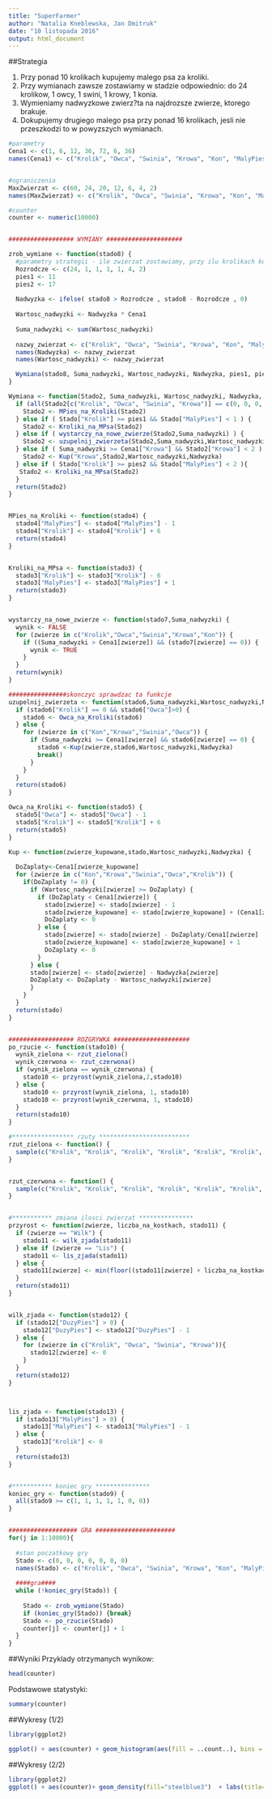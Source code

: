 ```yaml
---
title: "SuperFarmer"
author: "Natalia Kneblewska, Jan Dmitruk"
date: "10 listopada 2016"
output: html_document
---
```


##Strategia

1. Przy ponad 10 krolikach kupujemy malego psa za kroliki.  
2. Przy wymianach zawsze zostawiamy w stadzie odpowiednio: do 24 krolikow, 1 owcy, 1 swini, 1 krowy, 1 konia.   
3. Wymieniamy nadwyzkowe zwierz?ta na najdrozsze zwierze, ktorego brakuje.  
4. Dokupujemy drugiego malego psa przy ponad 16 krolikach, jesli nie przeszkodzi to w powyzszych wymianach.  



```r
#parametry
Cena1 <- c(1, 6, 12, 36, 72, 6, 36)
names(Cena1) <- c("Krolik", "Owca", "Swinia", "Krowa", "Kon", "MalyPies", "DuzyPies")


#ograniczenia
MaxZwierzat <- c(60, 24, 20, 12, 6, 4, 2)
names(MaxZwierzat) <- c("Krolik", "Owca", "Swinia", "Krowa", "Kon", "MalyPies", "DuzyPies")

#counter
counter <- numeric(10000) 


################## WYMIANY #####################

zrob_wymiane <- function(stado8) {
  #parametry strategii - ile zwierzat zostawiamy, przy ilu krolikach kupujemy 1 i 2 malego psa
  Rozrodcze <- c(24, 1, 1, 1, 1, 4, 2)
  pies1 <- 11
  pies2 <- 17
  
  Nadwyzka <- ifelse( stado8 > Rozrodcze , stado8 - Rozrodcze , 0)
  
  Wartosc_nadwyzki <- Nadwyzka * Cena1
  
  Suma_nadwyzki <- sum(Wartosc_nadwyzki)
  
  nazwy_zwierzat <- c("Krolik", "Owca", "Swinia", "Krowa", "Kon", "MalyPies", "DuzyPies")
  names(Nadwyzka) <- nazwy_zwierzat
  names(Wartosc_nadwyzki) <- nazwy_zwierzat

  Wymiana(stado8, Suma_nadwyzki, Wartosc_nadwyzki, Nadwyzka, pies1, pies2)
}

Wymiana <- function(Stado2, Suma_nadwyzki, Wartosc_nadwyzki, Nadwyzka, pies1, pies2){
  if (all(Stado2[c("Krolik", "Owca", "Swinia", "Krowa")] == c(0, 0, 0, 0)) && Stado2["MalyPies"] > 0) {
    Stado2 <- MPies_na_Kroliki(Stado2)
  } else if ( Stado["Krolik"] >= pies1 && Stado["MalyPies"] < 1 ) {
    Stado2 <- Kroliki_na_MPsa(Stado2)
  } else if ( wystarczy_na_nowe_zwierze(Stado2,Suma_nadwyzki) ) {
    Stado2 <- uzupelnij_zwierzeta(Stado2,Suma_nadwyzki,Wartosc_nadwyzki,Nadwyzka)
  } else if ( Suma_nadwyzki >= Cena1["Krowa"] && Stado2["Krowa"] < 2 ) {
    Stado2 <- Kup("Krowa",Stado2,Wartosc_nadwyzki,Nadwyzka)
  } else if ( Stado["Krolik"] >= pies2 && Stado["MalyPies"] < 2 ){ 
   Stado2 <- Kroliki_na_MPsa(Stado2)
  } 
  return(Stado2)
}


MPies_na_Kroliki <- function(stado4) {
  stado4["MalyPies"] <- stado4["MalyPies"] - 1
  stado4["Krolik"] <- stado4["Krolik"] + 6
  return(stado4)
}


Kroliki_na_MPsa <- function(stado3) {
  stado3["Krolik"] <- stado3["Krolik"] - 6
  stado3["MalyPies"] <- stado3["MalyPies"] + 1
  return(stado3)
}


wystarczy_na_nowe_zwierze <- function(stado7,Suma_nadwyzki) {
  wynik <- FALSE
  for (zwierze in c("Krolik","Owca","Swinia","Krowa","Kon")) {
    if ((Suma_nadwyzki > Cena1[zwierze]) && (stado7[zwierze] == 0)) {
      wynik <- TRUE
    }
  }
  return(wynik)
}

################skonczyc sprawdzac ta funkcje
uzupelnij_zwierzeta <- function(stado6,Suma_nadwyzki,Wartosc_nadwyzki,Nadwyzka) {
  if (stado6["Krolik"] == 0 && stado6["Owca"]>0) {
    stado6 <- Owca_na_Kroliki(stado6) 
  } else {
    for (zwierze in c("Kon","Krowa","Swinia","Owca")) {
      if (Suma_nadwyzki >= Cena1[zwierze] && stado6[zwierze] == 0) {
        stado6 <-Kup(zwierze,stado6,Wartosc_nadwyzki,Nadwyzka)
        break()
      }
    }
  }
  return(stado6)
}

Owca_na_Kroliki <- function(stado5) {
  stado5["Owca"] <- stado5["Owca"] - 1
  stado5["Krolik"] <- stado5["Krolik"] + 6
  return(stado5)
}

Kup <- function(zwierze_kupowane,stado,Wartosc_nadwyzki,Nadwyzka) {
  
  DoZaplaty<-Cena1[zwierze_kupowane]
  for (zwierze in c("Kon","Krowa","Swinia","Owca","Krolik")) {
    if(DoZaplaty != 0) {
      if (Wartosc_nadwyzki[zwierze] >= DoZaplaty) {
        if (DoZaplaty < Cena1[zwierze]) {
          stado[zwierze] <- stado[zwierze] - 1
          stado[zwierze_kupowane] <- stado[zwierze_kupowane] + (Cena1[zwierze]/Cena1[zwierze_kupowane])
          DoZaplaty <- 0
        } else { 
          stado[zwierze] <- stado[zwierze] - DoZaplaty/Cena1[zwierze]
          stado[zwierze_kupowane] <- stado[zwierze_kupowane] + 1
          DoZaplaty <- 0
        }
      } else {
      stado[zwierze] <- stado[zwierze] - Nadwyzka[zwierze]
      DoZaplaty <- DoZaplaty - Wartosc_nadwyzki[zwierze] 
      }
    }
  }
  return(stado)
}


################## ROZGRYWKA #####################
po_rzucie <- function(stado10) {
  wynik_zielona <- rzut_zielona()
  wynik_czerwona <- rzut_czerwona()
  if (wynik_zielona == wynik_czerwona) {
    stado10 <- przyrost(wynik_zielona,2,stado10)
  } else {
    stado10 <- przyrost(wynik_zielona, 1, stado10)
    stado10 <- przyrost(wynik_czerwona, 1, stado10)
  }
  return(stado10)
}

#***************** rzuty *************************
rzut_zielona <- function() {
  sample(c("Krolik", "Krolik", "Krolik", "Krolik", "Krolik", "Krolik", "Owca", "Owca", "Owca", "Swinia", "Krowa", "Wilk"), 1)
}


rzut_czerwona <- function() {
  sample(c("Krolik", "Krolik", "Krolik", "Krolik", "Krolik", "Krolik", "Owca", "Owca", "Swinia", "Swinia", "Kon", "Lis"), 1)
}


#*********** zmiana ilosci zwierzat ***************
przyrost <- function(zwierze, liczba_na_kostkach, stado11) {
  if (zwierze == "Wilk") {
    stado11 <- wilk_zjada(stado11)
  } else if (zwierze == "Lis") {
    stado11 <- lis_zjada(stado11)
  } else {
    stado11[zwierze] <- min(floor((stado11[zwierze] + liczba_na_kostkach) / 2) + stado11[zwierze], MaxZwierzat[zwierze])
  }
  return(stado11)
}


wilk_zjada <- function(stado12) {
  if (stado12["DuzyPies"] > 0) {
    stado12["DuzyPies"] <- stado12["DuzyPies"] - 1
  } else {
    for (zwierze in c("Krolik", "Owca", "Swinia", "Krowa")){
      stado12[zwierze] <- 0
    }
  }
  return(stado12)
}



lis_zjada <- function(stado13) {
  if (stado13["MalyPies"] > 0) {
    stado13["MalyPies"] <- stado13["MalyPies"] - 1
  } else {
    stado13["Krolik"] <- 0
  }
  return(stado13)
}


#*********** koniec gry ***************
koniec_gry <- function(stado9) {
  all(stado9 >= c(1, 1, 1, 1, 1, 0, 0))
}


################### GRA ######################
for(j in 1:10000){
  
  #stan poczatkowy gry 
  Stado <- c(0, 0, 0, 0, 0, 0, 0)
  names(Stado) <- c("Krolik", "Owca", "Swinia", "Krowa", "Kon", "MalyPies", "DuzyPies")
  
  ####gra####
  while (!koniec_gry(Stado)) {
    
    Stado <- zrob_wymiane(Stado)
    if (koniec_gry(Stado)) {break}
    Stado <- po_rzucie(Stado)
    counter[j] <- counter[j] + 1
  }
}

```


##Wyniki
Przyklady otrzymanych wynikow:
```r
head(counter)
```

Podstawowe statystyki:
```r
summary(counter)
```

##Wykresy (1/2)
```r
library(ggplot2)

ggplot() + aes(counter) + geom_histogram(aes(fill = ..count..), bins = 100) + labs(title="Histogram liczby rzutow") + labs(x="Liczba rzutow", y="Liczba wystapien") + scale_fill_gradient("Count", low = "black", high = "steelblue3")
```

##Wykresy (2/2)
```r
library(ggplot2)
ggplot() + aes(counter)+ geom_density(fill="steelblue3")  + labs(title="Rozklad liczby rzutow") + labs(x="Liczba rzutow", y="Prawdopodobienstwo") 
```

